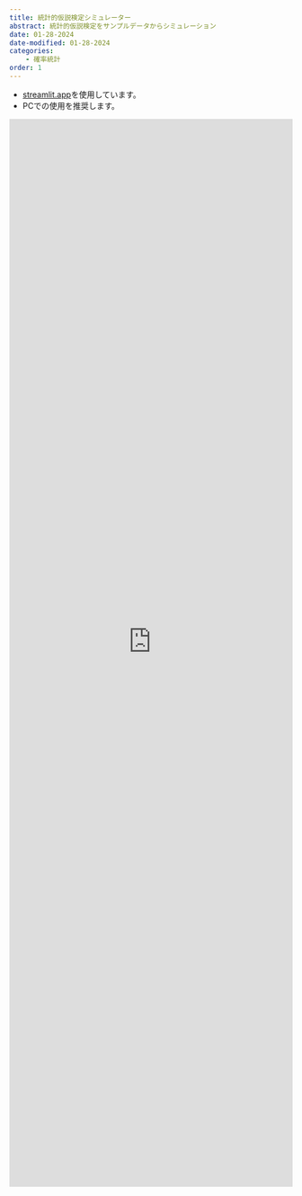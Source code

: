 ```yaml
---
title: 統計的仮説検定シミュレーター
abstract: 統計的仮説検定をサンプルデータからシミュレーション
date: 01-28-2024
date-modified: 01-28-2024
categories:
    - 確率統計
order: 1
---
```


- [streamlit.app](https://simulationsignificanttest-c8twxxh3xmemx9pjkcyeiq.streamlit.app)を使用しています。
- PCでの使用を推奨します。

<iframe
    src="https://simulationsignificanttest-c8twxxh3xmemx9pjkcyeiq.streamlit.app/?embed=true&embed_options=show_toolbar"
    width="100%"
    height="1900"
    frameborder="0"
    marginheight="0"
    marginwidth="0"
>読み込んでいます…</iframe>